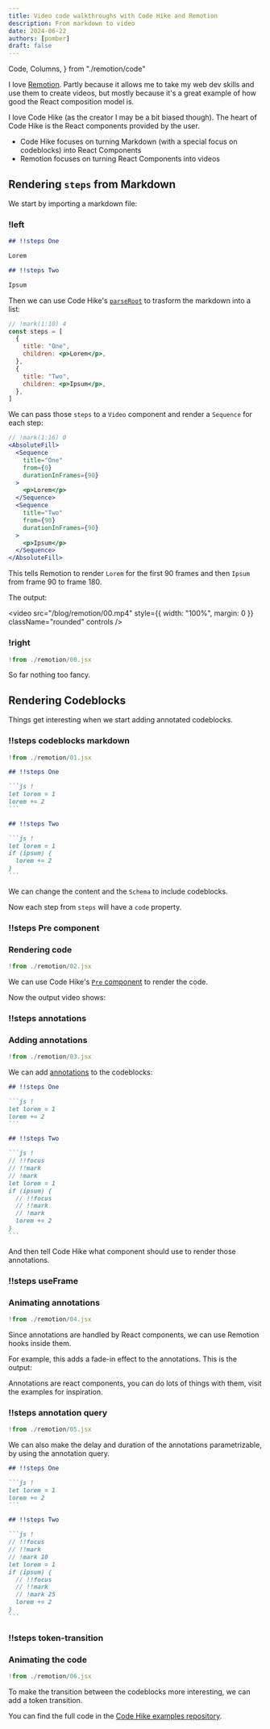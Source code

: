 ```yaml
---
title: Video code walkthroughs with Code Hike and Remotion
description: From markdown to video
date: 2024-06-22
authors: [pomber]
draft: false
---
```


  Code,
  Columns,
} from "./remotion/code"

I love [Remotion](https://www.remotion.dev/). Partly because it allows me to take my web dev skills and use them to create videos, but mostly because it's a great example of how good the React composition model is.

I love Code Hike (as the creator I may be a bit biased though). The heart of Code Hike is the React components provided by the user.

- Code Hike focuses on turning Markdown (with a special focus on codeblocks) into React Components
- Remotion focuses on turning React Components into videos

## Rendering `steps` from Markdown

We start by importing a markdown file:

<Columns>

### !left

```md content.md -1
## !!steps One

Lorem

## !!steps Two

Ipsum
```

Then we can use Code Hike's [`parseRoot`](/docs/concepts/blocks) to trasform the markdown into a list:

```jsx -2
// !mark(1:10) 4
const steps = [
  {
    title: "One",
    children: <p>Lorem</p>,
  },
  {
    title: "Two",
    children: <p>Ipsum</p>,
  },
]
```

We can pass those `steps` to a `Video` component and render a `Sequence` for each step:

```jsx -2
// !mark(1:16) 0
<AbsoluteFill>
  <Sequence
    title="One"
    from={0}
    durationInFrames={90}
  >
    <p>Lorem</p>
  </Sequence>
  <Sequence
    title="Two"
    from={90}
    durationInFrames={90}
  >
    <p>Ipsum</p>
  </Sequence>
</AbsoluteFill>
```

This tells Remotion to render `Lorem` for the first 90 frames and then `Ipsum` from frame 90 to frame 180.

The output:

<video
  src="/blog/remotion/00.mp4"
  style={{ width: "100%", margin: 0 }}
  className="rounded"
  controls
/>

### !right

```jsx root.jsx -cf
!from ./remotion/00.jsx
```

</Columns>

So far nothing too fancy.

## Rendering Codeblocks

Things get interesting when we start adding annotated codeblocks.

<Scrollycoding>

### !!steps codeblocks markdown

```jsx ! code.jsx -a
!from ./remotion/01.jsx
```

````md content.md -pc
## !!steps One

```js !
let lorem = 1
lorem += 2
```

## !!steps Two

```js !
let lorem = 1
if (ipsum) {
  lorem += 2
}
```
````

We can change the content and the `Schema` to include codeblocks.

Now each step from `steps` will have a `code` property.

### !!steps Pre component

### Rendering code

```jsx ! code.jsx -a
!from ./remotion/02.jsx
```

We can use Code Hike's [`Pre` component](/docs/concepts/code) to render the code.

Now the output video shows:

<div
  style={{
    width: "100%",
    height: 290,
    background: "red",
  }}
  className="rounded"
/>

### !!steps annotations

### Adding annotations

```jsx ! code.jsx -a
!from ./remotion/03.jsx
```

We can add [annotations](/docs/concepts/annotations) to the codeblocks:

````md content.md -pc
## !!steps One

```js !
let lorem = 1
lorem += 2
```

## !!steps Two

```js !
// !!focus
// !!mark
// !mark
let lorem = 1
if (ipsum) {
  // !!focus
  // !!mark
  // !mark
  lorem += 2
}
```
````

And then tell Code Hike what component should use to render those annotations.

### !!steps useFrame

### Animating annotations

```jsx ! code.jsx -a
!from ./remotion/04.jsx
```

Since annotations are handled by React components, we can use Remotion hooks inside them.

For example, this adds a fade-in effect to the annotations.
This is the output:

<div
  style={{
    width: "100%",
    height: 290,
    background: "red",
  }}
  className="rounded"
/>

Annotations are react components, you can do lots of things with them, visit the examples for inspiration.

### !!steps annotation query

```jsx ! code.jsx -a
!from ./remotion/05.jsx
```

We can also make the delay and duration of the annotations parametrizable, by using the annotation query.

````md content.md -p
## !!steps One

```js !
let lorem = 1
lorem += 2
```

## !!steps Two

```js !
// !!focus
// !!mark
// !mark 10
let lorem = 1
if (ipsum) {
  // !!focus
  // !!mark
  // !mark 25
  lorem += 2
}
```
````

### !!steps token-transition

### Animating the code

```jsx ! code.jsx -a
!from ./remotion/06.jsx
```

To make the transition between the codeblocks more interesting, we can add a token transition.

<div
  style={{
    width: "100%",
    height: 290,
    background: "red",
  }}
  className="rounded"
/>

</Scrollycoding>

You can find the full code in the [Code Hike examples repository](https://github.com/code-hike/examples/tree/main/with-remotion).
